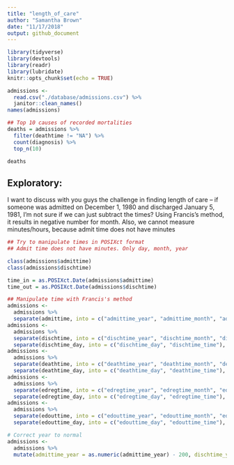 ```yaml
---
title: "length_of_care"
author: "Samantha Brown"
date: "11/17/2018"
output: github_document
---
```


```r
library(tidyverse)
library(devtools)
library(readr)
library(lubridate)
knitr::opts_chunk$set(echo = TRUE)
```


```r
admissions <- 
  read.csv("./database/admissions.csv") %>% 
  janitor::clean_names()
names(admissions)
```


```r
## Top 10 causes of recorded mortalities
deaths = admissions %>% 
  filter(deathtime != "NA") %>%
  count(diagnosis) %>% 
  top_n(10)

deaths
```


## Exploratory:
I want to discuss with you guys the challenge in finding length of care -- if someone was admitted on December 1, 1980 and discharged January 5, 1981, I'm not sure if we can just subtract the times? Using Francis's method, it results in negative number for month. Also, we cannot measure minutes/hours, because admit time does not have minutes

```r
## Try to manipulate times in POSIXct format
## Admit time does not have minutes. Only day, month, year

class(admissions$admittime)
class(admissions$dischtime)

time_in = as.POSIXct.Date(admissions$admittime)
time_out = as.POSIXct.Date(admissions$dischtime)
```

```r
## Manipulate time with Francis's method 
admissions <- 
  admissions %>% 
  separate(admittime, into = c("admittime_year", "admittime_month", "admittime_day"), sep = "-")
admissions <- 
  admissions %>% 
  separate(dischtime, into = c("dischtime_year", "dischtime_month", "dischtime_day"), sep = "-") %>% 
  separate(dischtime_day, into = c("dischtime_day", "dischtime_time"), sep = " ")
admissions <- 
  admissions %>% 
  separate(deathtime, into = c("deathtime_year", "deathtime_month", "deathtime_day"), sep = "-") %>% 
  separate(deathtime_day, into = c("deathtime_day", "deathtime_time"), sep = " ")
admissions <- 
  admissions %>% 
  separate(edregtime, into = c("edregtime_year", "edregtime_month", "edregtime_day"), sep = "-") %>% 
  separate(edregtime_day, into = c("edregtime_day", "edregtime_time"), sep = " ")
admissions <- 
  admissions %>% 
  separate(edouttime, into = c("edouttime_year", "edouttime_month", "edouttime_day"), sep = "-") %>% 
  separate(edouttime_day, into = c("edouttime_day", "edouttime_time"), sep = " ")

# Correct year to normal
admissions <- 
  admissions %>% 
  mutate(admittime_year = as.numeric(admittime_year) - 200, dischtime_year = as.numeric(dischtime_year) - 200, deathtime_year = as.numeric(deathtime_year) - 200, edregtime_year = as.numeric(edregtime_year) - 200, edouttime_year = as.numeric(edouttime_year) - 200)
```


